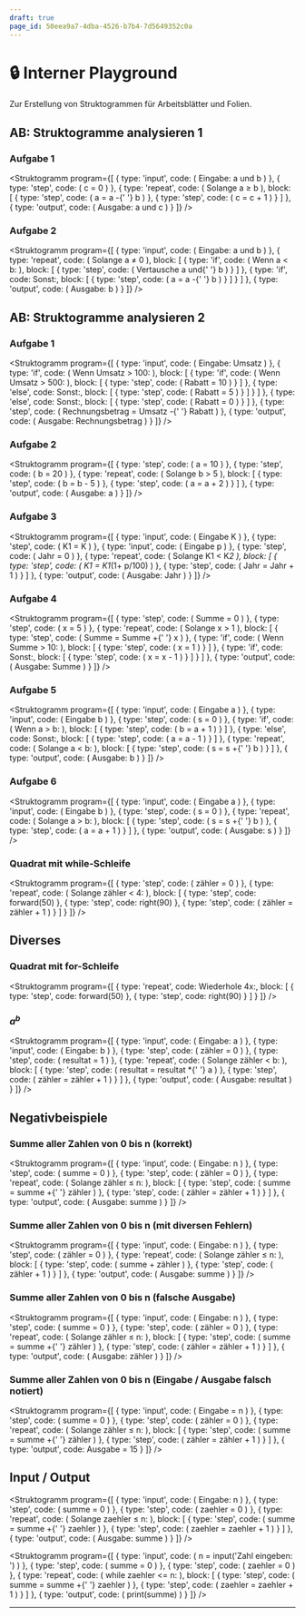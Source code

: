 ```yaml
---
draft: true
page_id: 50eea9a7-4dba-4526-b7b4-7d5649352c0a
---
```



# 🔒 Interner Playground

Zur Erstellung von Struktogrammen für Arbeitsblätter und Folien.

## AB: Struktogramme analysieren 1

### Aufgabe 1

<Struktogramm
    program={[
        {
            type: 'input',
            code: (
                <span>
                    Eingabe: <span className="var">a</span> und <span className="var">b</span>
                </span>
            )
        },
        {
            type: 'step',
            code: (
                <span>
                    <span className="var">c</span> = 0
                </span>
            )
        },
        {
            type: 'repeat',
            code: (
                <span>
                    Solange <span className="var">a</span> ≥ <span className="var">b</span>
                </span>
            ),
            block: [
                {
                    type: 'step',
                    code: (
                        <span>
                            <span className="var">a</span> = <span className="var">a</span> -{' '}
                            <span className="var">b</span>
                        </span>
                    )
                },
                {
                    type: 'step',
                    code: (
                        <span>
                            <span className="var">c</span> = <span className="var">c</span> + 1
                        </span>
                    )
                }
            ]
        },
        {
            type: 'output',
            code: (
                <span>
                    Ausgabe: <span className="var">a</span> und <span className="var">c</span>
                </span>
            )
        }
    ]}
/>

### Aufgabe 2

<Struktogramm
    program={[
        {
            type: 'input',
            code: (
                <span>
                    Eingabe: <span className="var">a</span> und <span className="var">b</span>
                </span>
            )
        },
        {
            type: 'repeat',
            code: (
                <span>
                    Solange <span className="var">a</span> ≠ 0
                </span>
            ),
            block: [
                {
                    type: 'if',
                    code: (
                        <span>
                            Wenn <span className="var">a</span> &lt; <span className="var">b</span>:
                        </span>
                    ),
                    block: [
                        {
                            type: 'step',
                            code: (
                                <span>
                                    Vertausche <span className="var">a</span> und{' '}
                                    <span className="var">b</span>
                                </span>
                            )
                        }
                    ]
                },
                {
                    type: 'if',
                    code: <span>Sonst:</span>,
                    block: [
                        {
                            type: 'step',
                            code: (
                                <span>
                                    <span className="var">a</span> = <span className="var">a</span> -{' '}
                                    <span className="var">b</span>
                                </span>
                            )
                        }
                    ]
                }
            ]
        },
        {
            type: 'output',
            code: (
                <span>
                    Ausgabe: <span className="var">b</span>
                </span>
            )
        }
    ]}
/>

## AB: Struktogramme analysieren 2

### Aufgabe 1

<Struktogramm
    program={[
        {
            type: 'input',
            code: (
                <span>
                    Eingabe: <span className="var">Umsatz</span>
                </span>
            )
        },
        {
            type: 'if',
            code: (
                <span>
                    Wenn <span className="var">Umsatz</span> &gt; 100:
                </span>
            ),
            block: [
                {
                    type: 'if',
                    code: (
                        <span>
                            Wenn <span className="var">Umsatz</span> &gt; 500:
                        </span>
                    ),
                    block: [
                        {
                            type: 'step',
                            code: (
                                <span>
                                    <span className="var">Rabatt</span> = 10
                                </span>
                            )
                        }
                    ]
                },
                {
                    type: 'else',
                    code: <span>Sonst:</span>,
                    block: [
                        {
                            type: 'step',
                            code: (
                                <span>
                                    <span className="var">Rabatt</span> = 5
                                </span>
                            )
                        }
                    ]
                }
            ]
        },
        {
            type: 'else',
            code: <span>Sonst:</span>,
            block: [
                {
                    type: 'step',
                    code: (
                        <span>
                            <span className="var">Rabatt</span> = 0
                        </span>
                    )
                }
            ]
        },
        {
            type: 'step',
            code: (
                <span>
                    <span className="var">Rechnungsbetrag</span> = <span className="var">Umsatz</span> -{' '}
                    <span className="var">Rabatt</span>
                </span>
            )
        },
        {
            type: 'output',
            code: (
                <span>
                    Ausgabe: <span className="var">Rechnungsbetrag</span>
                </span>
            )
        }
    ]}
/>

### Aufgabe 2

<Struktogramm
    program={[
        {
            type: 'step',
            code: (
                <span>
                    <span className="var">a</span> = 10
                </span>
            )
        },
        {
            type: 'step',
            code: (
                <span>
                    <span className="var">b</span> = 20
                </span>
            )
        },
        {
            type: 'repeat',
            code: (
                <span>
                    Solange <span className="var">b</span> &gt; 5
                </span>
            ),
            block: [
                {
                    type: 'step',
                    code: (
                        <span>
                            <span className="var">b</span> = <span className="var">b</span> - 5
                        </span>
                    )
                },
                {
                    type: 'step',
                    code: (
                        <span>
                            <span className="var">a</span> = <span className="var">a</span> + 2
                        </span>
                    )
                }
            ]
        },
        {
            type: 'output',
            code: (
                <span>
                    Ausgabe: <span className="var">a</span>
                </span>
            )
        }
    ]}
/>

### Aufgabe 3

<Struktogramm
    program={[
        {
            type: 'input',
            code: (
                <span>
                    Eingabe <span className="var">K</span>
                </span>
            )
        },
        {
            type: 'step',
            code: (
                <span>
                    <span className="var">K1</span> = K
                </span>
            )
        },
        {
            type: 'input',
            code: (
                <span>
                    Eingabe <span className="var">p</span>
                </span>
            )
        },
        {
            type: 'step',
            code: (
                <span>
                    <span className="var">Jahr</span> = 0
                </span>
            )
        },
        {
            type: 'repeat',
            code: (
                <span>
                    Solange <span className="var">K1</span> &lt; <span className="var">K</span>*2
                </span>
            ),
            block: [
                {
                    type: 'step',
                    code: (
                        <span>
                            <span className="var">K1</span> = <span className="var">K1</span>*(1+
                            <span className="var">p</span>/100)
                        </span>
                    )
                },
                {
                    type: 'step',
                    code: (
                        <span>
                            <span className="var">Jahr</span> = <span className="var">Jahr</span> + 1
                        </span>
                    )
                }
            ]
        },
        {
            type: 'output',
            code: (
                <span>
                    Ausgabe: <span className="var">Jahr</span>
                </span>
            )
        }
    ]}
/>

### Aufgabe 4

<Struktogramm
    program={[
        {
            type: 'step',
            code: (
                <span>
                    <span className="var">Summe</span> = 0
                </span>
            )
        },
        {
            type: 'step',
            code: (
                <span>
                    <span className="var">x</span> = 5
                </span>
            )
        },
        {
            type: 'repeat',
            code: (
                <span>
                    Solange <span className="var">x</span> &gt; 1
                </span>
            ),
            block: [
                {
                    type: 'step',
                    code: (
                        <span>
                            <span className="var">Summe</span> = <span className="var">Summe</span> +{' '}
                            <span className="var">x</span>
                        </span>
                    )
                },
                {
                    type: 'if',
                    code: (
                        <span>
                            Wenn <span className="var">Summe</span> &gt; 10:
                        </span>
                    ),
                    block: [
                        {
                            type: 'step',
                            code: (
                                <span>
                                    <span className="var">x</span> = 1
                                </span>
                            )
                        }
                    ]
                },
                {
                    type: 'if',
                    code: <span>Sonst:</span>,
                    block: [
                        {
                            type: 'step',
                            code: (
                                <span>
                                    <span className="var">x</span> = <span className="var">x</span> - 1
                                </span>
                            )
                        }
                    ]
                }
            ]
        },
        {
            type: 'output',
            code: (
                <span>
                    Ausgabe: <span className="var">Summe</span>
                </span>
            )
        }
    ]}
/>

### Aufgabe 5

<Struktogramm
    program={[
        {
            type: 'input',
            code: (
                <span>
                    Eingabe <span className="var">a</span>
                </span>
            )
        },
        {
            type: 'input',
            code: (
                <span>
                    Eingabe <span className="var">b</span>
                </span>
            )
        },
        {
            type: 'step',
            code: (
                <span>
                    <span className="var">s</span> = 0
                </span>
            )
        },
        {
            type: 'if',
            code: (
                <span>
                    Wenn <span className="var">a</span> &gt; <span className="var">b</span>:
                </span>
            ),
            block: [
                {
                    type: 'step',
                    code: (
                        <span>
                            <span className="var">b</span> = <span className="var">a</span> + 1
                        </span>
                    )
                }
            ]
        },
        {
            type: 'else',
            code: <span>Sonst:</span>,
            block: [
                {
                    type: 'step',
                    code: (
                        <span>
                            <span className="var">a</span> = <span className="var">a</span> - 1
                        </span>
                    )
                }
            ]
        },
        {
            type: 'repeat',
            code: (
                <span>
                    Solange <span className="var">a</span> &lt; <span className="var">b</span>:
                </span>
            ),
            block: [
                {
                    type: 'step',
                    code: (
                        <span>
                            <span className="var">s</span> = <span className="var">s</span> +{' '}
                            <span className="var">b</span>
                        </span>
                    )
                }
            ]
        },
        {
            type: 'output',
            code: (
                <span>
                    Ausgabe: <span className="var">b</span>
                </span>
            )
        }
    ]}
/>

### Aufgabe 6

<Struktogramm
    program={[
        {
            type: 'input',
            code: (
                <span>
                    Eingabe <span className="var">a</span>
                </span>
            )
        },
        {
            type: 'input',
            code: (
                <span>
                    Eingabe <span className="var">b</span>
                </span>
            )
        },
        {
            type: 'step',
            code: (
                <span>
                    <span className="var">s</span> = 0
                </span>
            )
        },
        {
            type: 'repeat',
            code: (
                <span>
                    Solange <span className="var">a</span> &gt; <span className="var">b</span>:
                </span>
            ),
            block: [
                {
                    type: 'step',
                    code: (
                        <span>
                            <span className="var">s</span> = <span className="var">s</span> +{' '}
                            <span className="var">b</span>
                        </span>
                    )
                },
                {
                    type: 'step',
                    code: (
                        <span>
                            <span className="var">a</span> = <span className="var">a</span> + 1
                        </span>
                    )
                }
            ]
        },
        {
            type: 'output',
            code: (
                <span>
                    Ausgabe: <span className="var">s</span>
                </span>
            )
        }
    ]}
/>

### Quadrat mit while-Schleife

<Struktogramm
    program={[
        {
            type: 'step',
            code: (
                <span>
                    <span className="var">zähler</span> = 0
                </span>
            )
        },
        {
            type: 'repeat',
            code: (
                <span>
                    Solange <span className="var">zähler</span> &lt; 4:
                </span>
            ),
            block: [
                { type: 'step', code: <span>forward(50)</span> },
                { type: 'step', code: <span>right(90)</span> },
                {
                    type: 'step',
                    code: (
                        <span>
                            <span className="var">zähler</span> = <span className="var">zähler</span> + 1
                        </span>
                    )
                }
            ]
        }
    ]}
/>

## Diverses

### Quadrat mit for-Schleife

<Struktogramm
    program={[
        {
            type: 'repeat',
            code: <span>Wiederhole 4x:</span>,
            block: [
                { type: 'step', code: <span>forward(50)</span> },
                { type: 'step', code: <span>right(90)</span> }
            ]
        }
    ]}
/>

### $a^b$

<Struktogramm
    program={[
        {
            type: 'input',
            code: (
                <span>
                    Eingabe: <span className="var">a</span>
                </span>
            )
        },
        {
            type: 'input',
            code: (
                <span>
                    Eingabe: <span className="var">b</span>
                </span>
            )
        },
        {
            type: 'step',
            code: (
                <span>
                    <span className="var">zähler</span> = 0
                </span>
            )
        },
        {
            type: 'step',
            code: (
                <span>
                    <span className="var">resultat</span> = 1
                </span>
            )
        },
        {
            type: 'repeat',
            code: (
                <span>
                    Solange <span className="var">zähler</span> &lt; <span className="var">b</span>:
                </span>
            ),
            block: [
                {
                    type: 'step',
                    code: (
                        <span>
                            <span className="var">resultat</span> = <span className="var">resultat</span> *{' '}
                            <span className="var">a</span>
                        </span>
                    )
                },
                {
                    type: 'step',
                    code: (
                        <span>
                            <span className="var">zähler</span> = <span className="var">zähler</span> + 1
                        </span>
                    )
                }
            ]
        },
        {
            type: 'output',
            code: (
                <span>
                    Ausgabe: <span className="var">resultat</span>
                </span>
            )
        }
    ]}
/>

## Negativbeispiele

### Summe aller Zahlen von 0 bis n (korrekt)

<Struktogramm
    program={[
        {
            type: 'input',
            code: (
                <span>
                    Eingabe: <span className="var">n</span>
                </span>
            )
        },
        {
            type: 'step',
            code: (
                <span>
                    <span className="var">summe</span> = 0
                </span>
            )
        },
        {
            type: 'step',
            code: (
                <span>
                    <span className="var">zähler</span> = 0
                </span>
            )
        },
        {
            type: 'repeat',
            code: (
                <span>
                    Solange <span className="var">zähler</span> &le; <span className="var">n</span>:
                </span>
            ),
            block: [
                {
                    type: 'step',
                    code: (
                        <span>
                            <span className="var">summe</span> = <span className="var">summe</span> +{' '}
                            <span className="var">zähler</span>
                        </span>
                    )
                },
                {
                    type: 'step',
                    code: (
                        <span>
                            <span className="var">zähler</span> = <span className="var">zähler</span> + 1
                        </span>
                    )
                }
            ]
        },
        {
            type: 'output',
            code: (
                <span>
                    Ausgabe: <span className="var">summe</span>
                </span>
            )
        }
    ]}
/>

### Summe aller Zahlen von 0 bis n (mit diversen Fehlern)

<Struktogramm
    program={[
        {
            type: 'input',
            code: (
                <span>
                    Eingabe: <span className="var">n</span>
                </span>
            )
        },
        {
            type: 'step',
            code: (
                <span>
                    <span className="var">zähler</span> = 0
                </span>
            )
        },
        {
            type: 'repeat',
            code: (
                <span>
                    Solange <span className="var">zähler</span> &le; <span className="var">n</span>:
                </span>
            ),
            block: [
                {
                    type: 'step',
                    code: (
                        <span>
                            <span className="var">summe</span> + <span className="var">zähler</span>
                        </span>
                    )
                },
                {
                    type: 'step',
                    code: (
                        <span>
                            <span className="var">zähler</span> + 1
                        </span>
                    )
                }
            ]
        },
        {
            type: 'output',
            code: (
                <span>
                    Ausgabe: <span className="var">summe</span>
                </span>
            )
        }
    ]}
/>

### Summe aller Zahlen von 0 bis n (falsche Ausgabe)

<Struktogramm
    program={[
        {
            type: 'input',
            code: (
                <span>
                    Eingabe: <span className="var">n</span>
                </span>
            )
        },
        {
            type: 'step',
            code: (
                <span>
                    <span className="var">summe</span> = 0
                </span>
            )
        },
        {
            type: 'step',
            code: (
                <span>
                    <span className="var">zähler</span> = 0
                </span>
            )
        },
        {
            type: 'repeat',
            code: (
                <span>
                    Solange <span className="var">zähler</span> &le; <span className="var">n</span>:
                </span>
            ),
            block: [
                {
                    type: 'step',
                    code: (
                        <span>
                            <span className="var">summe</span> = <span className="var">summe</span> +{' '}
                            <span className="var">zähler</span>
                        </span>
                    )
                },
                {
                    type: 'step',
                    code: (
                        <span>
                            <span className="var">zähler</span> = <span className="var">zähler</span> + 1
                        </span>
                    )
                }
            ]
        },
        {
            type: 'output',
            code: (
                <span>
                    Ausgabe: <span className="var">zähler</span>
                </span>
            )
        }
    ]}
/>

### Summe aller Zahlen von 0 bis n (Eingabe / Ausgabe falsch notiert)

<Struktogramm
    program={[
        {
            type: 'input',
            code: (
                <span>
                    Eingabe = <span className="var">n</span>
                </span>
            )
        },
        {
            type: 'step',
            code: (
                <span>
                    <span className="var">summe</span> = 0
                </span>
            )
        },
        {
            type: 'step',
            code: (
                <span>
                    <span className="var">zähler</span> = 0
                </span>
            )
        },
        {
            type: 'repeat',
            code: (
                <span>
                    Solange <span className="var">zähler</span> &le; <span className="var">n</span>:
                </span>
            ),
            block: [
                {
                    type: 'step',
                    code: (
                        <span>
                            <span className="var">summe</span> = <span className="var">summe</span> +{' '}
                            <span className="var">zähler</span>
                        </span>
                    )
                },
                {
                    type: 'step',
                    code: (
                        <span>
                            <span className="var">zähler</span> = <span className="var">zähler</span> + 1
                        </span>
                    )
                }
            ]
        },
        { type: 'output', code: <span>Ausgabe = 15</span> }
    ]}
/>

## Input / Output

<Struktogramm
    program={[
        {
            type: 'input',
            code: (
                <span>
                    Eingabe: <span className="var">n</span>
                </span>
            )
        },
        {
            type: 'step',
            code: (
                <span>
                    <span className="var">summe</span> = 0
                </span>
            )
        },
        {
            type: 'step',
            code: (
                <span>
                    <span className="var">zaehler</span> = 0
                </span>
            )
        },
        {
            type: 'repeat',
            code: (
                <span>
                    Solange <span className="var">zaehler</span> &le; <span className="var">n</span>:
                </span>
            ),
            block: [
                {
                    type: 'step',
                    code: (
                        <span>
                            <span className="var">summe</span> = <span className="var">summe</span> +{' '}
                            <span className="var">zaehler</span>
                        </span>
                    )
                },
                {
                    type: 'step',
                    code: (
                        <span>
                            <span className="var">zaehler</span> = <span className="var">zaehler</span> + 1
                        </span>
                    )
                }
            ]
        },
        {
            type: 'output',
            code: (
                <span>
                    Ausgabe: <span className="var">summe</span>
                </span>
            )
        }
    ]}
/>

<Struktogramm
    program={[
        {
            type: 'input',
            code: (
                <span>
                    <span className="var">n</span> = input('Zahl eingeben: ')
                </span>
            )
        },
        {
            type: 'step',
            code: (
                <span>
                    <span className="var">summe</span> = 0
                </span>
            )
        },
        {
            type: 'step',
            code: (
                <span>
                    <span className="var">zaehler</span> = 0
                </span>
            )
        },
        {
            type: 'repeat',
            code: (
                <span>
                    while <span className="var">zaehler</span> &lt;= <span className="var">n</span>:
                </span>
            ),
            block: [
                {
                    type: 'step',
                    code: (
                        <span>
                            <span className="var">summe</span> = <span className="var">summe</span> +{' '}
                            <span className="var">zaehler</span>
                        </span>
                    )
                },
                {
                    type: 'step',
                    code: (
                        <span>
                            <span className="var">zaehler</span> = <span className="var">zaehler</span> + 1
                        </span>
                    )
                }
            ]
        },
        {
            type: 'output',
            code: (
                <span>
                    print(<span className="var">summe</span>)
                </span>
            )
        }
    ]}
/>

---
